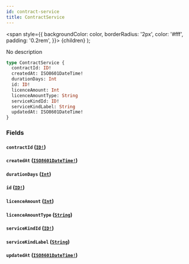```yaml
---
id: contract-service
title: ContractService
---
```


<span
style={{
      backgroundColor: color,
      borderRadius: '2px',
      color: '#fff',
      padding: '0.2rem',
    }}>
{children}
</span>
);

No description

```graphql
type ContractService {
  contractId: ID!
  createdAt: ISO8601DateTime!
  durationDays: Int
  id: ID!
  licenceAmount: Int
  licenceAmountType: String
  serviceKindId: ID!
  serviceKindLabel: String
  updatedAt: ISO8601DateTime!
}
```

### Fields

#### `contractId` ([`ID!`](/api/graphql/documentation/scalars/id))

#### `createdAt` ([`ISO8601DateTime!`](/api/graphql/documentation/scalars/iso-8601-date-time))

#### `durationDays` ([`Int`](/api/graphql/documentation/scalars/int))

#### `id` ([`ID!`](/api/graphql/documentation/scalars/id))

#### `licenceAmount` ([`Int`](/api/graphql/documentation/scalars/int))

#### `licenceAmountType` ([`String`](/api/graphql/documentation/scalars/string))

#### `serviceKindId` ([`ID!`](/api/graphql/documentation/scalars/id))

#### `serviceKindLabel` ([`String`](/api/graphql/documentation/scalars/string))

#### `updatedAt` ([`ISO8601DateTime!`](/api/graphql/documentation/scalars/iso-8601-date-time))
